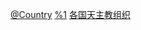 {{Commons category|Roman Catholic universities and colleges by country}}
{{Categories by country|nocat}}

[[Category:天主教大學|@Country]]
[[Category:各國基督宗教大專院校|%1]]
[[Category:各国天主教组织|]]